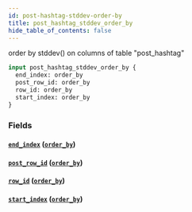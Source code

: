 ```yaml
---
id: post-hashtag-stddev-order-by
title: post_hashtag_stddev_order_by
hide_table_of_contents: false
---
```


order by stddev() on columns of table "post_hashtag"

```graphql
input post_hashtag_stddev_order_by {
  end_index: order_by
  post_row_id: order_by
  row_id: order_by
  start_index: order_by
}
```

### Fields

#### [`end_index`](#) ([`order_by`](../enums/order-by))

#### [`post_row_id`](#) ([`order_by`](../enums/order-by))

#### [`row_id`](#) ([`order_by`](../enums/order-by))

#### [`start_index`](#) ([`order_by`](../enums/order-by))
